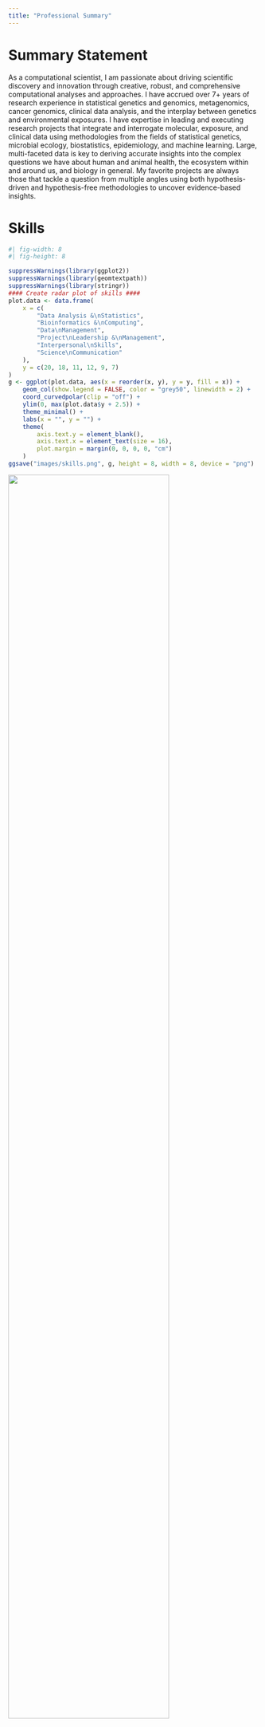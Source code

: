 ```yaml
---
title: "Professional Summary"
---
```


# Summary Statement

As a computational scientist, I am passionate about driving scientific discovery and innovation through creative, robust, and comprehensive computational analyses and approaches. I have accrued over 7+ years of research experience in statistical genetics and genomics, metagenomics, cancer genomics, clinical data analysis, and the interplay between genetics and environmental exposures. I have expertise in leading and executing research projects that integrate and interrogate molecular, exposure, and clinical data using methodologies from the fields of statistical genetics, microbial ecology, biostatistics, epidemiology, and machine learning. Large, multi-faceted data is key to deriving accurate insights into the complex questions we have about human and animal health, the ecosystem within and around us, and biology in general. My favorite projects are always those that tackle a question from multiple angles using both hypothesis-driven and hypothesis-free methodologies to uncover evidence-based insights.

# Skills

```r
#| fig-width: 8
#| fig-height: 8

suppressWarnings(library(ggplot2))
suppressWarnings(library(geomtextpath))
suppressWarnings(library(stringr))
#### Create radar plot of skills ####
plot.data <- data.frame(
    x = c(
        "Data Analysis &\nStatistics",
        "Bioinformatics &\nComputing",
        "Data\nManagement",
        "Project\nLeadership &\nManagement",
        "Interpersonal\nSkills",
        "Science\nCommunication"
    ),
    y = c(20, 18, 11, 12, 9, 7)
)
g <- ggplot(plot.data, aes(x = reorder(x, y), y = y, fill = x)) +
    geom_col(show.legend = FALSE, color = "grey50", linewidth = 2) +
    coord_curvedpolar(clip = "off") +
    ylim(0, max(plot.data$y + 2.5)) +
    theme_minimal() +
    labs(x = "", y = "") +
    theme(
        axis.text.y = element_blank(),
        axis.text.x = element_text(size = 16),
        plot.margin = margin(0, 0, 0, 0, "cm")
    )
ggsave("images/skills.png", g, height = 8, width = 8, device = "png")
```

![](images/skills.png){width=80%}

```{=html}
<head>
    <meta charset="UTF-8">
    <meta name="viewport" content="width=device-width, initial-scale=1.0">
    <title>Skills</title>
    <style>
        .container {
            display: flex;
            flex-wrap: wrap;
            gap: 10px;
        }
        .box {
            width: 45%;
            padding: 10px;
            border-radius: 5px;
            font-family: 'Arial', sans-serif;
        }
        .data-analysis {
            background-color: olive;
            color: white;
            border: 1px solid olive;
        }
        .bioinformatics {
            background-color: red;
            color: white;
            border: 1px solid red;
        }
        .data-management {
            background-color: green;
            color: white;
            border: 1px solid green;
        }
        .project-leadership {
            background-color: cornflowerblue;
            color: white;
            border: 1px solid cornflowerblue;
        }
        .interpersonal {
            background-color: teal;
            color: white;
            border: 1px solid teal;
        }
        .science-communication {
            background-color: magenta;
            color: white;
            border: 1px solid magenta;
        }
        .box-title {
            font-weight: bold;
            margin-bottom: 10px;
        }
        .skills-list {
            list-style-type: none;
            padding-left: 0;
            margin-bottom: 5px;
        }
    </style>
</head>
<body>
    <div class="container">
        <div class="box data-analysis">
            <div class="box-title">Data Analysis / Statistics</div>
            <ul class="skills-list">
                <li>R (programming)</li>
                <li>R and Quarto markdown</li>
                <li>Python</li>
                <li>GWAS</li>
                <li>PheWAS</li>
                <li>Statistical genetics</li>
                <li>Microbial ecology</li>
                <li>Epidemiology</li>
                <li>Biostatistics</li>
                <li>Cross-sectional data</li>
                <li>Longitudinal data</li>
                <li>Generalized linear models</li>
                <li>Linear mixed models</li>
                <li>Non-parametric methods</li>
                <li>Network analysis</li>
                <li>PCA</li>
                <li>Mediation analysis</li>
                <li>Machine learning</li>
                <li>Data visualization</li>
                <li>Clinical data analysis</li>
            </ul>
        </div>
        <div class="box bioinformatics">
            <div class="box-title">Bioinformatics / Computing</div>
            <ul class="skills-list">
                <li>HPC</li>
                <li>Pipeline development</li>
                <li>Metagenomic profiling</li>
                <li>NGS quality control</li>
                <li>Sequence alignment</li>
                <li>Functional annotation</li>
                <li>Big data</li>
                <li>Shell scripting</li>
                <li>Bash</li>
                <li>Parallel computing</li>
                <li>Linux</li>
                <li>Git</li>
                <li>GitHub</li>
                <li>Visual Studio Code</li>
                <li>Variant calling</li>
                <li>Variant quality control</li>
                <li>Software management</li>
                <li>Data transport/storage</li>
            </ul>
        </div>
        <div class="box data-management">
            <div class="box-title">Data Management</div>
            <ul class="skills-list">
                <li>Data extraction</li>
                <li>SQL</li>
                <li>Quality control</li>
                <li>Data cleaning</li>
                <li>Harmonization</li>
                <li>Database design</li>
                <li>Database management</li>
                <li>Database query</li>
                <li>Public databases/datasets</li>
                <li>Security</li>
                <li>Electronic medical records</li>
                <li>Microsoft Excel</li>
            </ul>
        </div>
        <div class="box project-leadership">
            <div class="box-title">Project Leadership and Management</div>
            <ul class="skills-list">
                <li>Study design</li>
                <li>Protocol design</li>
                <li>Human subject research</li>
                <li>Animal model research</li>
                <li>Project leading</li>
                <li>Project management</li>
                <li>Documentation writing</li>
                <li>Collaboration</li>
                <li>Organizational skills</li>
                <li>Communication skills</li>
                <li>Time management</li>
                <li>Conflict management</li>
            </ul>
        </div>
        <div class="box interpersonal">
            <div class="box-title">Interpersonal Skills</div>
            <ul class="skills-list">
                <li>Attentiveness</li>
                <li>Empathy</li>
                <li>Supportive</li>
                <li>Adaptability</li>
                <li>Teamwork</li>
                <li>Leadership</li>
                <li>Responsibility</li>
                <li>Dependability</li>
                <li>Patience</li>
            </ul>
        </div>
        <div class="box science-communication">
            <div class="box-title">Science Communication</div>
            <ul class="skills-list">
                <li>Scientific writing</li>
                <li>Technical reporting</li>
                <li>Presentation skills</li>
                <li>Networking</li>
                <li>Public speaking</li>
                <li>Scientific editing</li>
                <li>Social media</li>
            </ul>
        </div>
    </div>
</body>
```